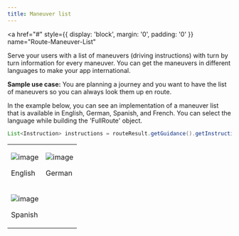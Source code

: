 ```yaml
---
title: Maneuver list
---
```


<a
  href="#"
  style={{ display: 'block', margin: '0', padding: '0' }}
  name="Route-Maneuver-List"
></a>

Serve your users with a list of maneuvers (driving instructions) with turn by turn information for
every maneuver. You can get the maneuvers in different languages to make your app international.

**Sample use case:** You are planning a journey and you want to have the list of maneuvers so you
can always look them up en route.

In the example below, you can see an implementation of a maneuver list that is available in English,
German, Spanish, and French. You can select the language while building the 'FullRoute' object.

```java
List<Instruction> instructions = routeResult.getGuidance().getInstructions()
```

<table>
  <tbody>
    <tr>
      <td>
        <ContentWrapper maxWidth="350px" objectFit="contain">
          <p>
            <img src="../images/Maneuvers_listEN.png" alt="image" />
          </p>
        </ContentWrapper>
        <p>English</p>
      </td>
      <td>
        <ContentWrapper maxWidth="350px" objectFit="contain">
          <p>
            <img src="../images/Maneuvers_listDE.png" alt="image" />
          </p>
        </ContentWrapper>
        <p>German</p>
      </td>
    </tr>
    <tr>
      <td>
        <ContentWrapper maxWidth="350px" objectFit="contain">
          <p>
            <img src="../images/Maneuvers_listES.png" alt="image" />
          </p>
        </ContentWrapper>
        <p>Spanish</p>
      </td>
      <td></td>
    </tr>
  </tbody>
</table>